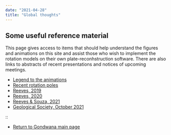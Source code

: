 ```yaml
---
date: "2021-04-28"
title: "Global thoughts"
---
```


## Some useful reference material

This page gives access to items that should help understand the figures and animations on this site and assist those who wish to implement the rotation models on their own
plate-reconhstruction software. There are also links to abstracts of recent presentations and notices of upcoming meetings.

* [Legend to the animations](../legend-to-the-anims)
* [Recent rotation poles](../latest-rotation)
* [Reeves, 2019](../../gondwana)
* [Reeves, 2020](../../gondwana)
* [Reeves & Souza, 2021](../../gondwana)
* [Geological Society, October 2021](../south-atlantic-poster.pdf)

::

* [Return to Gondwana main page](../../gondwana)
